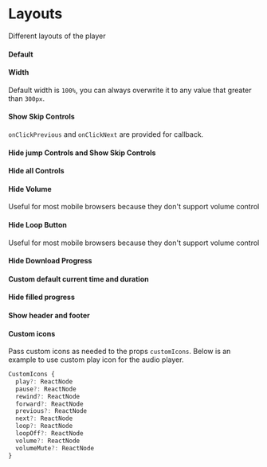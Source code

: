 
<Meta of={LayoutsStories} />

# Layouts

Different layouts of the player

#### Default

<Canvas>
  <Story of={LayoutsStories.Default} />
</Canvas>

#### Width

Default width is `100%`, you can always overwrite it to any value that greater than `300px`.

<Canvas>
  <Story of={LayoutsStories.Width} />
</Canvas>

#### Show Skip Controls

`onClickPrevious` and `onClickNext` are provided for callback.

<Canvas>
  <Story of={LayoutsStories.ShowSkipControls} />
</Canvas>

#### Hide jump Controls and Show Skip Controls

<Canvas>
  <Story of={LayoutsStories.ShowJumpControlsAndShowSkipControls} />
</Canvas>

#### Hide all Controls

<Canvas>
  <Story of={LayoutsStories.HideAllControls} />
</Canvas>

#### Hide Volume

Useful for most mobile browsers because they don't support volume control

<Canvas>
  <Story of={LayoutsStories.HideVolume} />
</Canvas>

#### Hide Loop Button

Useful for most mobile browsers because they don't support volume control

<Canvas>
  <Story of={LayoutsStories.HideLoopButton} />
</Canvas>

#### Hide Download Progress

<Canvas>
  <Story of={LayoutsStories.HideDownloadProgress} />
</Canvas>

#### Custom default current time and duration

<Canvas>
  <Story of={LayoutsStories.CustomDefaultCurrentTimeAndDuration} />
</Canvas>

#### Hide filled progress

<Canvas>
  <Story of={LayoutsStories.HideFilledProgress} />
</Canvas>

#### Show header and footer

<Canvas>
  <Story of={LayoutsStories.ShowHeaderAndFooter} />
</Canvas>

#### Custom icons

Pass custom icons as needed to the props `customIcons`. Below is an example to use custom play icon for the audio player.

```ts
CustomIcons {
  play?: ReactNode
  pause?: ReactNode
  rewind?: ReactNode
  forward?: ReactNode
  previous?: ReactNode
  next?: ReactNode
  loop?: ReactNode
  loopOff?: ReactNode
  volume?: ReactNode
  volumeMute?: ReactNode
}
```


<Canvas>
  <Story of={LayoutsStories.CustomIcons} />
</Canvas>
